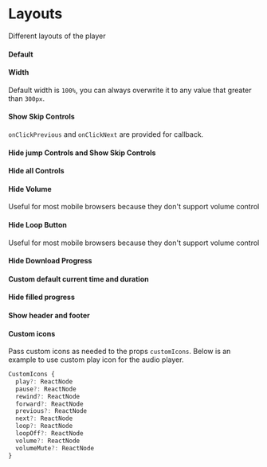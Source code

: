 
<Meta of={LayoutsStories} />

# Layouts

Different layouts of the player

#### Default

<Canvas>
  <Story of={LayoutsStories.Default} />
</Canvas>

#### Width

Default width is `100%`, you can always overwrite it to any value that greater than `300px`.

<Canvas>
  <Story of={LayoutsStories.Width} />
</Canvas>

#### Show Skip Controls

`onClickPrevious` and `onClickNext` are provided for callback.

<Canvas>
  <Story of={LayoutsStories.ShowSkipControls} />
</Canvas>

#### Hide jump Controls and Show Skip Controls

<Canvas>
  <Story of={LayoutsStories.ShowJumpControlsAndShowSkipControls} />
</Canvas>

#### Hide all Controls

<Canvas>
  <Story of={LayoutsStories.HideAllControls} />
</Canvas>

#### Hide Volume

Useful for most mobile browsers because they don't support volume control

<Canvas>
  <Story of={LayoutsStories.HideVolume} />
</Canvas>

#### Hide Loop Button

Useful for most mobile browsers because they don't support volume control

<Canvas>
  <Story of={LayoutsStories.HideLoopButton} />
</Canvas>

#### Hide Download Progress

<Canvas>
  <Story of={LayoutsStories.HideDownloadProgress} />
</Canvas>

#### Custom default current time and duration

<Canvas>
  <Story of={LayoutsStories.CustomDefaultCurrentTimeAndDuration} />
</Canvas>

#### Hide filled progress

<Canvas>
  <Story of={LayoutsStories.HideFilledProgress} />
</Canvas>

#### Show header and footer

<Canvas>
  <Story of={LayoutsStories.ShowHeaderAndFooter} />
</Canvas>

#### Custom icons

Pass custom icons as needed to the props `customIcons`. Below is an example to use custom play icon for the audio player.

```ts
CustomIcons {
  play?: ReactNode
  pause?: ReactNode
  rewind?: ReactNode
  forward?: ReactNode
  previous?: ReactNode
  next?: ReactNode
  loop?: ReactNode
  loopOff?: ReactNode
  volume?: ReactNode
  volumeMute?: ReactNode
}
```


<Canvas>
  <Story of={LayoutsStories.CustomIcons} />
</Canvas>
